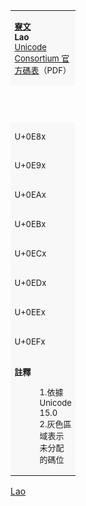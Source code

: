 {| border="1" cellspacing="0" cellpadding="5" class="wikitable nounderlines" style="border-collapse:collapse;background:#FFFFFF;font-size:large;text-align:center"
| colspan="17" style="background:#F8F8F8;font-size:small" | '''[[寮文 (Unicode區段)|寮文]]'''<br />'''Lao'''{{ref label|U0E80_as_of_Unicode_version|1}}{{ref label|U0E80_grey|2}}<br />[https://www.unicode.org/charts/PDF/U0E80.pdf Unicode Consortium 官方碼表]（PDF）
|- style="background:#F8F8F8;font-size:small"
| style="width:45pt" | &nbsp; || style="width:20pt"  | 0 || style="width:20pt"  | 1 || style="width:20pt"  | 2 || style="width:20pt"  | 3 || style="width:20pt"  | 4 || style="width:20pt"  | 5 || style="width:20pt"  | 6 || style="width:20pt"  | 7 || style="width:20pt"  | 8 || style="width:20pt"  | 9 || style="width:20pt"  | A || style="width:20pt"  | B || style="width:20pt"  | C || style="width:20pt"  | D || style="width:20pt"  | E || style="width:20pt"  | F
|-
| style="background:#F8F8F8;font-size:small" | U+0E8x
| title="Reserved" style="background-color:#CCCCCC;" |  
| title="U+0E81: LAO LETTER KO" | &#x0E81;
| title="U+0E82: LAO LETTER KHO SUNG" | &#x0E82;
| title="Reserved" style="background-color:#CCCCCC;" |  
| title="U+0E84: LAO LETTER KHO TAM" | &#x0E84;
| title="Reserved" style="background-color:#CCCCCC;" |  
| title="U+0E86: LAO LETTER PALI GHA" | &#x0E86;
| title="U+0E87: LAO LETTER NGO" | &#x0E87;
| title="U+0E88: LAO LETTER CO" | &#x0E88;
| title="U+0E89: LAO LETTER PALI CHA" | &#x0E89;
| title="U+0E8A: LAO LETTER SO TAM" | &#x0E8A;
| title="Reserved" style="background-color:#CCCCCC;" |  
| title="U+0E8C: LAO LETTER PALI JHA" | &#x0E8C;
| title="U+0E8D: LAO LETTER NYO" | &#x0E8D;
| title="U+0E8E: LAO LETTER PALI NYA" | &#x0E8E;
| title="U+0E8F: LAO LETTER PALI TTA" | &#x0E8F;
|-
| style="background:#F8F8F8;font-size:small" | U+0E9x
| title="U+0E90: LAO LETTER PALI TTHA" | &#x0E90;
| title="U+0E91: LAO LETTER PALI DDA" | &#x0E91;
| title="U+0E92: LAO LETTER PALI DDHA" | &#x0E92;
| title="U+0E93: LAO LETTER PALI NNA" | &#x0E93;
| title="U+0E94: LAO LETTER DO" | &#x0E94;
| title="U+0E95: LAO LETTER TO" | &#x0E95;
| title="U+0E96: LAO LETTER THO SUNG" | &#x0E96;
| title="U+0E97: LAO LETTER THO TAM" | &#x0E97;
| title="U+0E98: LAO LETTER PALI DHA" | &#x0E98;
| title="U+0E99: LAO LETTER NO" | &#x0E99;
| title="U+0E9A: LAO LETTER BO" | &#x0E9A;
| title="U+0E9B: LAO LETTER PO" | &#x0E9B;
| title="U+0E9C: LAO LETTER PHO SUNG" | &#x0E9C;
| title="U+0E9D: LAO LETTER FO TAM (alias LAO LETTER FO FON)" | &#x0E9D;
| title="U+0E9E: LAO LETTER PHO TAM" | &#x0E9E;
| title="U+0E9F: LAO LETTER FO SUNG (alias LAO LETTER FO FAY)" | &#x0E9F;
|-
| style="background:#F8F8F8;font-size:small" | U+0EAx
| title="U+0EA0: LAO LETTER PALI BHA" | &#x0EA0;
| title="U+0EA1: LAO LETTER MO" | &#x0EA1;
| title="U+0EA2: LAO LETTER YO" | &#x0EA2;
| title="U+0EA3: LAO LETTER LO LING (alias LAO LETTER RO)" | &#x0EA3;
| title="Reserved" style="background-color:#CCCCCC;" |  
| title="U+0EA5: LAO LETTER LO LOOT (alias LAO LETTER LO)" | &#x0EA5;
| title="Reserved" style="background-color:#CCCCCC;" |  
| title="U+0EA7: LAO LETTER WO" | &#x0EA7;
| title="U+0EA8: LAO LETTER SANSKRIT SHA" | &#x0EA8;
| title="U+0EA9: LAO LETTER SANSKRIT SSA" | &#x0EA9;
| title="U+0EAA: LAO LETTER SO SUNG" | &#x0EAA;
| title="U+0EAB: LAO LETTER HO SUNG" | &#x0EAB;
| title="U+0EAC: LAO LETTER PALI LLA" | &#x0EAC;
| title="U+0EAD: LAO LETTER O" | &#x0EAD;
| title="U+0EAE: LAO LETTER HO TAM" | &#x0EAE;
| title="U+0EAF: LAO ELLIPSIS" | &#x0EAF;
|-
| style="background:#F8F8F8;font-size:small" | U+0EBx
| title="U+0EB0: LAO VOWEL SIGN A" | &#x0EB0;
| title="U+0EB1: LAO VOWEL SIGN MAI KAN" | &#x0EB1;
| title="U+0EB2: LAO VOWEL SIGN AA" | &#x0EB2;
| title="U+0EB3: LAO VOWEL SIGN AM" | &#x0EB3;
| title="U+0EB4: LAO VOWEL SIGN I" | &#x0EB4;
| title="U+0EB5: LAO VOWEL SIGN II" | &#x0EB5;
| title="U+0EB6: LAO VOWEL SIGN Y" | &#x0EB6;
| title="U+0EB7: LAO VOWEL SIGN YY" | &#x0EB7;
| title="U+0EB8: LAO VOWEL SIGN U" | &#x0EB8;
| title="U+0EB9: LAO VOWEL SIGN UU" | &#x0EB9;
| title="U+0EBA: LAO SIGN PALI VIRAMA" | &#x0EBA;
| title="U+0EBB: LAO VOWEL SIGN MAI KON" | &#x0EBB;
| title="U+0EBC: LAO SEMIVOWEL SIGN LO" | &#x0EBC;
| title="U+0EBD: LAO SEMIVOWEL SIGN NYO" | &#x0EBD;
| title="Reserved" style="background-color:#CCCCCC;" |  
| title="Reserved" style="background-color:#CCCCCC;" |  
|-
| style="background:#F8F8F8;font-size:small" | U+0ECx
| title="U+0EC0: LAO VOWEL SIGN E" | &#x0EC0;
| title="U+0EC1: LAO VOWEL SIGN EI" | &#x0EC1;
| title="U+0EC2: LAO VOWEL SIGN O" | &#x0EC2;
| title="U+0EC3: LAO VOWEL SIGN AY" | &#x0EC3;
| title="U+0EC4: LAO VOWEL SIGN AI" | &#x0EC4;
| title="Reserved" style="background-color:#CCCCCC;" |  
| title="U+0EC6: LAO KO LA" | &#x0EC6;
| title="Reserved" style="background-color:#CCCCCC;" |  
| title="U+0EC8: LAO TONE MAI EK" | &#x0EC8;
| title="U+0EC9: LAO TONE MAI THO" | &#x0EC9;
| title="U+0ECA: LAO TONE MAI TI" | &#x0ECA;
| title="U+0ECB: LAO TONE MAI CATAWA" | &#x0ECB;
| title="U+0ECC: LAO CANCELLATION MARK" | &#x0ECC;
| title="U+0ECD: LAO NIGGAHITA" | &#x0ECD;
| title="U+0ECE: LAO YAMAKKAN" | &#x0ECE;
| title="Reserved" style="background-color:#CCCCCC;" |  
|-
| style="background:#F8F8F8;font-size:small" | U+0EDx
| title="U+0ED0: LAO DIGIT ZERO" | &#x0ED0;
| title="U+0ED1: LAO DIGIT ONE" | &#x0ED1;
| title="U+0ED2: LAO DIGIT TWO" | &#x0ED2;
| title="U+0ED3: LAO DIGIT THREE" | &#x0ED3;
| title="U+0ED4: LAO DIGIT FOUR" | &#x0ED4;
| title="U+0ED5: LAO DIGIT FIVE" | &#x0ED5;
| title="U+0ED6: LAO DIGIT SIX" | &#x0ED6;
| title="U+0ED7: LAO DIGIT SEVEN" | &#x0ED7;
| title="U+0ED8: LAO DIGIT EIGHT" | &#x0ED8;
| title="U+0ED9: LAO DIGIT NINE" | &#x0ED9;
| title="Reserved" style="background-color:#CCCCCC;" |  
| title="Reserved" style="background-color:#CCCCCC;" |  
| title="U+0EDC: LAO HO NO" | &#x0EDC;
| title="U+0EDD: LAO HO MO" | &#x0EDD;
| title="U+0EDE: LAO LETTER KHMU GO" | &#x0EDE;
| title="U+0EDF: LAO LETTER KHMU NYO" | &#x0EDF;
|-
| style="background:#F8F8F8;font-size:small" | U+0EEx
| title="Reserved" style="background-color:#CCCCCC;" |  
| title="Reserved" style="background-color:#CCCCCC;" |  
| title="Reserved" style="background-color:#CCCCCC;" |  
| title="Reserved" style="background-color:#CCCCCC;" |  
| title="Reserved" style="background-color:#CCCCCC;" |  
| title="Reserved" style="background-color:#CCCCCC;" |  
| title="Reserved" style="background-color:#CCCCCC;" |  
| title="Reserved" style="background-color:#CCCCCC;" |  
| title="Reserved" style="background-color:#CCCCCC;" |  
| title="Reserved" style="background-color:#CCCCCC;" |  
| title="Reserved" style="background-color:#CCCCCC;" |  
| title="Reserved" style="background-color:#CCCCCC;" |  
| title="Reserved" style="background-color:#CCCCCC;" |  
| title="Reserved" style="background-color:#CCCCCC;" |  
| title="Reserved" style="background-color:#CCCCCC;" |  
| title="Reserved" style="background-color:#CCCCCC;" |  
|-
| style="background:#F8F8F8;font-size:small" | U+0EFx
| title="Reserved" style="background-color:#CCCCCC;" |  
| title="Reserved" style="background-color:#CCCCCC;" |  
| title="Reserved" style="background-color:#CCCCCC;" |  
| title="Reserved" style="background-color:#CCCCCC;" |  
| title="Reserved" style="background-color:#CCCCCC;" |  
| title="Reserved" style="background-color:#CCCCCC;" |  
| title="Reserved" style="background-color:#CCCCCC;" |  
| title="Reserved" style="background-color:#CCCCCC;" |  
| title="Reserved" style="background-color:#CCCCCC;" |  
| title="Reserved" style="background-color:#CCCCCC;" |  
| title="Reserved" style="background-color:#CCCCCC;" |  
| title="Reserved" style="background-color:#CCCCCC;" |  
| title="Reserved" style="background-color:#CCCCCC;" |  
| title="Reserved" style="background-color:#CCCCCC;" |  
| title="Reserved" style="background-color:#CCCCCC;" |  
| title="Reserved" style="background-color:#CCCCCC;" |  
|-
| colspan="17" style="background:#F8F8F8;font-size:small;text-align:left" | '''註釋'''
:1.{{note|U0E80_as_of_Unicode_version}}依據 Unicode 15.0
:2.{{note|U0E80_grey}}灰色區域表示未分配的碼位
|}<noinclude>
[[Category:Unicode模板|Lao]]
{{Documentation|Template:Unicode chart/block documentation}}
</noinclude>